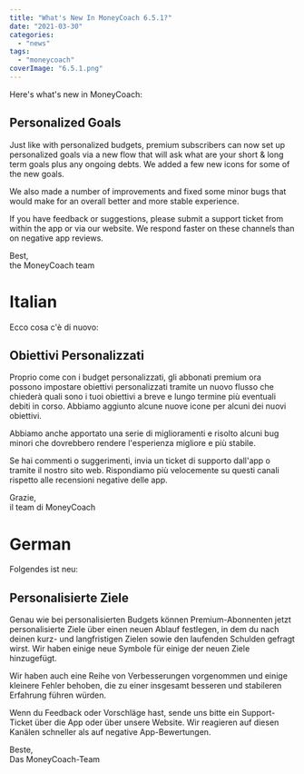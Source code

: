 ```yaml
---
title: "What's New In MoneyCoach 6.5.1?"
date: "2021-03-30"
categories: 
  - "news"
tags: 
  - "moneycoach"
coverImage: "6.5.1.png"
---
```


Here's what's new in MoneyCoach:

## Personalized Goals

Just like with personalized budgets, premium subscribers can now set up personalized goals via a new flow that will ask what are your short & long term goals plus any ongoing debts. We added a few new icons for some of the new goals. 

We also made a number of improvements and fixed some minor bugs that would make for an overall better and more stable experience.

If you have feedback or suggestions, please submit a support ticket from within the app or via our website. We respond faster on these channels than on negative app reviews.

Best,  
the MoneyCoach team

# Italian

Ecco cosa c'è di nuovo:

## Obiettivi Personalizzati

Proprio come con i budget personalizzati, gli abbonati premium ora possono impostare obiettivi personalizzati tramite un nuovo flusso che chiederà quali sono i tuoi obiettivi a breve e lungo termine più eventuali debiti in corso. Abbiamo aggiunto alcune nuove icone per alcuni dei nuovi obiettivi.

Abbiamo anche apportato una serie di miglioramenti e risolto alcuni bug minori che dovrebbero rendere l'esperienza migliore e più stabile.

Se hai commenti o suggerimenti, invia un ticket di supporto dall'app o tramite il nostro sito web. Rispondiamo più velocemente su questi canali rispetto alle recensioni negative delle app.

Grazie,  
il team di MoneyCoach

# German

Folgendes ist neu:

## Personalisierte Ziele

Genau wie bei personalisierten Budgets können Premium-Abonnenten jetzt personalisierte Ziele über einen neuen Ablauf festlegen, in dem du nach deinen kurz- und langfristigen Zielen sowie den laufenden Schulden gefragt wirst. Wir haben einige neue Symbole für einige der neuen Ziele hinzugefügt.

Wir haben auch eine Reihe von Verbesserungen vorgenommen und einige kleinere Fehler behoben, die zu einer insgesamt besseren und stabileren Erfahrung führen würden.

Wenn du Feedback oder Vorschläge hast, sende uns bitte ein Support-Ticket über die App oder über unsere Website. Wir reagieren auf diesen Kanälen schneller als auf negative App-Bewertungen.

Beste,  
Das MoneyCoach-Team
